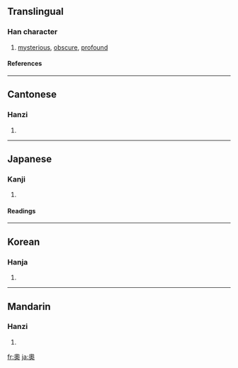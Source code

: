 {{see|奥}}

==Translingual==
===Han character===
{{Han char|rn=37|rad=大|as=10|sn=13|four=2743<sub>0</sub>|canj=竹月大 (HBK)}}
# [[mysterious]], [[obscure]], [[profound]]
====References====
{{Han ref|kx=0253.190|dkj=05985|dj=0515.140|hdz=10547.031|uh=5967|ud=22887|bh=B6F8|bd=46840}}
----
==Cantonese==
===Hanzi===
{{yue-hanzi|jyut=ou3, juk1|y=ou, yūk}}
# {{defn|Cantonese}}
----
==Japanese==
===Kanji===
{{ja-kanji|grade=|rs=大10}}
# {{defn|Japanese}} 
====Readings====
{{ja-readings|on=[[おう]] (ō), [[おく]] (oku), [[いく]] (iku)|kun=[[おく]] (oku), [[くま]] (kuma)}}
----
==Korean==
===Hanja===
{{ko-hanja|hangeul=[[오]], [[욱]]|eumhun=깊을, 따뜻할|rv=o, uk|mr=o, uk}}
# {{defn|Korean}}

----
==Mandarin==
===Hanzi===
{{cmn-hanzi|sim=奥|pin=[[ào]] ([[ao4]]), [[yù]] ([[yu4]])|wg=ao<sup>4</sup>, yü<sup>4</sup>}}
# {{defn|Mandarin}}

[[fr:奧]]
[[ja:奧]]